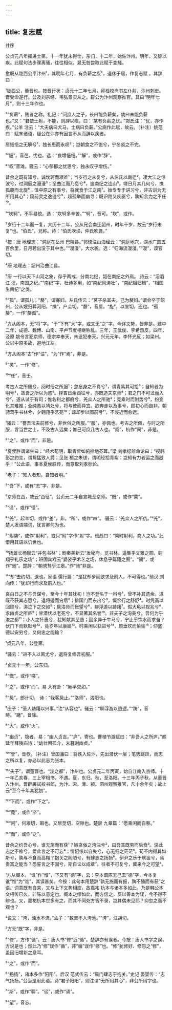 ```yaml
---
---
---
```

title: 复志赋
---



并序





公贞元八年擢进士第，十一年犹未得仕，东归，十二年，始佐汴州。明年，又辞以疾。此赋句法步骤离骚，往往相似。晁无咎尝取此赋于变騒。

愈既从陇西公平汴州¹，其明年七月，有负薪之疾²，退休于居，作复志赋 。其辞曰：

¹陇西公，董晋也。按晋行状：贞元十二年七月，拜检校尚书左仆射、汴州刺史。晋受命遂行。公及刘宗经、韦弘景实从之。辟公为汴州观察推官。其曰“明年七月”，则十三年作也。

²“负薪”，贱者之称。礼记：“问庶人之子，长曰能负薪矣，幼曰未能负薪也。”又：“君使士射，不能，则辞以疾，曰：‘某有负薪之忧。’”郑氏注：“忧，亦作疾。”公羊 注云：“大夫病曰犬马，士病曰负薪。”公病作此赋，故云。〔补注〕姚范曰：赋末诸语，疑公在汴亦有因言不从而辞以疾者。

居悒悒之无解兮¹，独长思而永叹²；岂朝食之不饱兮，宁冬裘之不完。

¹“悒”，音邑，忧也。选：“良增悒悒。”“解”，或作“辞”。

²“叹”音滩。骚云：“心郁郁之忧思兮，独永叹乎增伤。”

昔余之既有知兮，诚坎轲而艰难¹；当岁行之未复兮，从伯氏以南迁²。凌大江之惊波兮，过洞庭之漫漫³；至曲江而乃息兮⁴，逾南纪之连山⁵。嗟日月其几何兮，携孤嫠而北旋⁶；值中原之有事兮，将就食于江之南⁷。始专专于讲习兮，非古训为无所用其心⁸；窥前灵之逸迹兮⁹，超孤举而幽寻；既识路又疾驱兮，孰知余力之不任¹⁰。

¹“坎轲”，不平易貌。选：“坎轲多辛苦。”“轲”，音可。“坎”，或作。

²岁行十二年而一复，大历十二年，公从兄会南迁韶州，时年十岁，故云“岁行未复”也。“伯氏”，兄称。诗：“伯氏吹埙，仲氏吹篪。”

³按：唐 地理志：“洞庭在岳州 巴陵县。”郭璞注山海经云：“洞庭地穴，湖水广圆五百余里，日月若出没于其中也。”“漫漫”，大水貌。选：“归海流漫漫。”“漫”，谟官切。

⁴唐 地理志：韶州治曲江县。

⁵唐 一行以天下山河之象，存乎两戒，分南北纪，韶在南纪之外焉。 诗云：“滔滔江 汉，南国之纪。”“南纪”字，杜诗多用，如“南纪风涛壮”，“南纪阻归楫”，“相国生南纪”之类。

⁶“孤”，谓孤儿；“嫠”，谓寡妇。左氏传云：“莒子杀其夫，己为嫠妇。”谓会卒于韶州，公从嫂归葬河阳。“携”，户圭切。“嫠”，音厘。“旋”，以宣切，还也。“孤嫠”，一作“嫠孤”。

⁷方从阁本，无“将”字。“于”下有“大”字，或又无“之”字。今详文势，皆非是。建中二年，成德、魏博、山南、平卢节度相继称乱。三年，王武俊、李希烈反。四年，泾原 姚令言犯京师，德宗幸奉天，朱泚犯奉天。兴元元年，李怀光反；如梁州。公以中原多故，避地江左。

⁸方从阁本“古”作“诂”，“为”作“焉”，非是。

⁹“灵”，一作“修”。

¹⁰“任”，音壬。

考古人之所佩兮，阅时俗之所服¹；忽忘身之不肖兮²，谓青紫其可拾³；自知者为明兮⁴，故吾之所以为惑⁵。择吉日余西征兮，亦既造夫京师⁶；君之门不可迳而入兮⁷，遂从试于有司；惟名利之都府兮，羌众人之所驰⁸；竞乘时而附势兮⁹，纷变化其难推；全纯愚以靖处兮，将与彼而异宜。欲奔走以及事兮，顾初心而自非。朝骋骛乎书林兮，夕翱翔乎艺苑¹⁰；谅却步以图前兮¹¹，不浸近而愈远。

¹骚云：“謇吾法夫前修兮，非世俗之所服。”“服”，亦佩也。考古之所佩，与时之所服，言当世之士，不及古人远矣；惟己可庶几古人也。“阅”，杭作“阙”，非是。

²“之”，或作“而”，非是。

³夏侯胜谓诸生曰：“经术苟明，取青紫如俯拾地芥耳。”梁 刘孝标辨命论曰：“视韩 彭之豹变，谓鸷猛致人爵；见张 桓之朱绂，谓明经拾青紫：岂知有力者运之而趍乎！”公此语，事本夏侯胜传，而意取刘孝标论。

⁴老子：“知人者知，自知者明。”

⁵“吾”下，或有“志”字，非是。

⁶京师在西，故云“西征”。公贞元二年自宣城至京师。“既”，或作“冀”。

⁷“迳”，或作“径”。

⁸“羌”，起羊切，或作“差”，非。“所”，或作“四”。 骚云：“羌众人之所仇。”“羌”，楚人发语端词，犹言卿何为也。

⁹“附势”，或作“射利”，或只“附”字作“射”字。班彪曰：“乘时射利，商人之功。”此借用其语以讥世也。

¹⁰扬雄长杨赋云“并包书林”；剧秦美新云“发秘府，览书林，遥集乎文雅之囿，翱翔乎礼乐之场”；班固宾戏云“婆娑乎术艺之场，休息乎篇籍之囿”。“骋”，或作“驰”。楚辞：“朝骋骛乎江皋。”作“驰”非是。

¹¹“却”去约切，退也。家语 儒行篇：“是犹却步而欲求及前人，不可得也。”前汉 刘向传：“犹却行而求及前人也。”

哀白日之不与吾谋兮，至今十年其犹初！岂不登名于一科兮¹，曾不补其遗余。进既不获其志愿兮，退将遁而穷居²；排国门而东出兮³，慨余行之舒舒⁴。时凭高以回顾兮，涕泣下之交如⁵；戾洛师而怅望兮⁶，聊浮游以踌躇⁷。假大龟以视兆兮⁸，求幽贞之所庐⁹；甘潜伏以老死兮，不显著其名誉¹⁰。非夫子之洵美兮，吾何为乎浚之都¹¹；小人之怀惠兮，犹知献其至愚；固余异于牛马兮，宁止乎饮水而求刍？伏门下而默默兮¹²，竟岁年以康娱¹³。时乘闲以获进兮¹⁴，颜垂欢而愉愉¹⁵；仰盛德以安穷兮，又何忠之能输？

¹贞元八年，公登第。

²骚云：“进不入以离尤兮，退将复修吾初服。”

³贞元十一年，公东归。

⁴“慨”，或作“嗟”。

⁵“之”，或作“而”。易 大有卦：“厥孚交如。”

⁶“戾”，郎计切。 诗：“我客戾止。”“洛师”，洛阳也。

⁷庄子：“圣人踌躇以兴事。”注“从容也”。骚云：“聊浮游以逍遥。”“踌”，音畴。“躇”，音除。

⁸“大”，或作“火”。

⁹“幽贞”，隐者。易：“幽人贞吉。”“庐”，寄也。曹植节游赋曰：“非吾人之所庐。”颜延年拜陵庙诗：“幼壮困孤介，末暮谢幽贞。”

¹⁰“誉”，音欤。〔补注〕曾国藩曰：将跌入佐汴，先出潜伏一层；笔势跳跃，而志之所以复，亦必以此志为张本。

¹¹“夫子”，谓董晋也。“浚之都”，汴州也。公贞元二年丙寅，始自江南入京师。十一年乙亥春，三上宰相书，不遇。夏，东归。秋，至洛阳。十三年丙子秋，从董晋入汴州。晋辟署试校书郎，为汴、宋、濠、颍、泗州观察推官，凡十余年矣；故上云“至今十年其犹初”。

¹²“下而”，或作“下之”。

¹³“竟”，或作“卒”。

¹⁴“闲”，何艰切，暇也。又居苋切，空隙也。楚辞 九章篇：“愿乘闲而自察。”

¹⁵“而”，或作“之”。

昔余之约吾心兮，谁无施而有获¹？嫉贪佞之洿浊兮²，曰吾其既劳而后食³。惩此志之不修兮，爱此言之不可忘⁴；情怊怅以自失兮，心无归之茫茫⁵。苟不内得其如斯兮，孰与不食而高翔？抱关之阨陋兮，有肆志之扬扬⁶。伊尹之乐于畎亩兮，焉贵富之能当？恐誓言之不固兮，斯自讼以成章⁷。往者不可复兮，冀来今之可望⁸。

¹方从阁本，“谁”作“惟”，下又有“德”字，云：李本谓陈无己去“德”字，今本复讹“惟”为“谁”，其误甚矣。今按：此句本用楚辞“孰无施而有报，孰不殖而有获”之语。词意既有自来，又与上下文势相应，故嘉祐 杭本与诸本多如此。乃是韩公本文相传已久，非陈以意定也。阁本之缪如此，而方信之，反以善本为误，今不得不辨也。又，嘉祐杭本世多有之，而其不同处方皆不录，岂其偶未见耶？抑忽之而不观也？

²说文：“洿，浊水不流。”孟子：“数罟不入洿池。”“洿”，汪胡切。

³方无“既”字，非是。

⁴“修”，方作“循”。云：唐人书“修”近“循”。楚辞亦有误者。今按：唐人书字之误，方说是也；然此乃“修”误作“循”，非“循”误作“修”也。“修”犹修好、修怨之“修”，盖因旧增新之意耳。

⁵“之”，或作“而”。

⁶“扬扬”，诸本多作“阳阳”。后汉 范式传云：“晨门肆志于抱关。”史记 晏婴传：“志气扬扬。”公当是用此语。诗“君子阳阳”，则注谓“无所用其心”，非公所用字也。

⁷“斯”，或作“聊”。“讼”，或作“诵”。

⁸“望”，音忘。